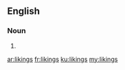 ==English==

===Noun===
{{head|en|plural}}

# {{plural of|liking|lang=en}}

[[ar:likings]]
[[fr:likings]]
[[ku:likings]]
[[my:likings]]